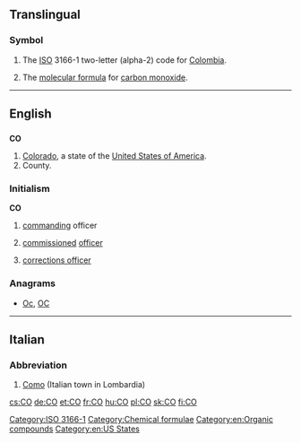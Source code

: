 {{also|Appendix:Variations of "co"}}
==Translingual==

===Symbol===
{{head|mul|symbol}}
# The [[ISO]] 3166-1 two-letter (alpha-2) code for [[Colombia]].
# {{chemistry|lang=mul}} The [[molecular formula]] for [[carbon monoxide]].

[[Category:ISO 3166-1]]
[[Category:Chemical formulae]]
[[Category:en:Organic compounds]]
----

==English==

==={{abbreviation}}===
'''CO'''

# [[Colorado]], a state of the [[United States of America]].
# County.

===Initialism===
'''CO'''

# {{military}} [[command]]ing officer
# {{military}} [[commission]]ed [[officer]]
# {{US}}{{law enforcement}} [[corrections officer]]

===Anagrams===
* [[Oc#English|Oc]], [[OC#English|OC]]

[[Category:en:US States]]

----

==Italian==

===Abbreviation===
{{head|it|abbreviation}}

# [[Como]] (Italian town in Lombardia)

[[cs:CO]]
[[de:CO]]
[[et:CO]]
[[fr:CO]]
[[hu:CO]]
[[pl:CO]]
[[sk:CO]]
[[fi:CO]]